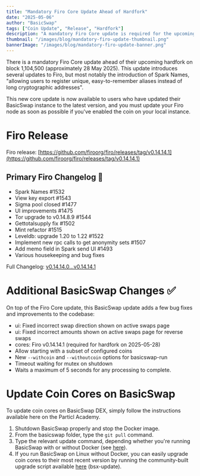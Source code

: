 ```yaml
---
title: "Mandatory Firo Core Update Ahead of Hardfork"
date: "2025-05-06"
author: "BasicSwap"
tags: ["Coin Update", "Release", "Hardfork"]
description: "A mandatory Firo Core update is required for the upcoming hardfork, introducing Spark Names and other improvements."
thumbnail: "/images/blog/mandatory-firo-update-thumbnail.png"
bannerImage: "/images/blog/mandatory-firo-update-banner.png"
---
```



There is a mandatory Firo Core update ahead of their upcoming hardfork on block 1,104,500 (approximately 28 May 2025). This update introduces several updates to Firo, but most notably the introduction of Spark Names, "allowing users to register unique, easy-to-remember aliases instead of long cryptographic addresses".

<Callout type="info" title="Spark Names Introduction">
  This new core update is now available to users who have updated their BasicSwap instance to the latest version, and you must update your Firo node as soon as possible if you've enabled the coin on your local instance.
</Callout>

# Firo Release

Firo release: [https://github.com/firoorg/firo/releases/tag/v0.14.14.1](https://github.com/firoorg/firo/releases/tag/v0.14.14.1)

## Primary Firo Changelog 📝

*   Spark Names #1532
*   View key export #1543
*   Sigma pool closed #1477
*   UI improvements #1475
*   Tor upgrade to v0.14.8.9 #1544
*   Gettotalsupply fix #1502
*   Mint refactor #1515
*   Leveldb: upgrade 1.20 to 1.22 #1522
*   Implement new rpc calls to get anonymity sets #1507
*   Add memo field in Spark send UI #1493
*   Various housekeeping and bug fixes

Full Changelog: [v0.14.14.0...v0.14.14.1](https://github.com/firoorg/firo/compare/v0.14.14.0...v0.14.14.1)

# Additional BasicSwap Changes ✅

On top of the Firo Core update, this BasicSwap update adds a few bug fixes and improvements to the codebase:

*   ui: Fixed incorrect swap direction shown on active swaps page
*   ui: Fixed incorrect amounts shown on active swaps page for reverse swaps
*   cores: Firo v0.14.14.1 (required for hardfork on 2025-05-28)
*   Allow starting with a subset of configured coins
*   New `--withcoin` and `--withoutcoin` options for basicswap-run
*   Timeout waiting for mutex on shutdown
*   Waits a maximum of 5 seconds for any processing to complete.

# Update Coin Cores on BasicSwap‌

To update coin cores on BasicSwap DEX, simply follow the instructions available here on the Particl Academy.

1.  Shutdown BasicSwap properly and stop the Docker image.
2.  From the basicswap folder, type the `git pull` command.
3.  Type the relevant update command, depending whether you're running BasicSwap with or without Docker (see [here](https://docs.basicswapdex.com/docs/user-guides/update)).
4.  If you run BasicSwap on Linux without Docker, you can easily upgrade coin cores to their most recent version by running the community-built upgrade script available [here](https://github.com/nahuhh/basicswap-bash/releases) (bsx-update).
